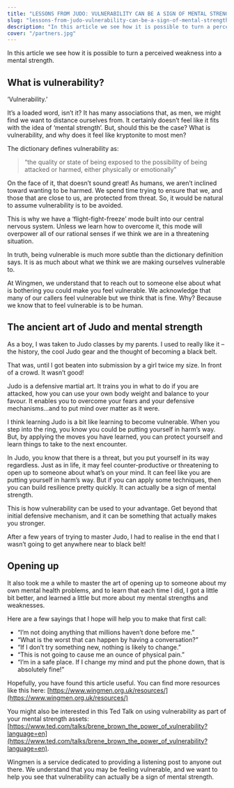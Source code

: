 ```yaml
---
title: "LESSONS FROM JUDO: VULNERABILITY CAN BE A SIGN OF MENTAL STRENGTH"
slug: "lessons-from-judo-vulnerability-can-be-a-sign-of-mental-strength"
description: "In this article we see how it is possible to turn a perceived weakness into a mental strength."
cover: "/partners.jpg"
---
```


In this article we see how it is possible to turn a perceived weakness into a mental strength.

## What is vulnerability?

‘Vulnerability.’

It’s a loaded word, isn’t it? It has many associations that, as men, we might find we want to distance ourselves from. It certainly doesn’t feel like it fits with the idea of ‘mental strength’. But, should this be the case? What is vulnerability, and why does it feel like kryptonite to most men?

The dictionary defines vulnerability as:

> “the quality or state of being exposed to the possibility of being attacked or harmed, either physically or emotionally”

On the face of it, that doesn’t sound great! As humans, we aren’t inclined toward wanting to be harmed. We spend time trying to ensure that we, and those that are close to us, are protected from threat. So, it would be natural to assume vulnerability is to be avoided.

This is why we have a ‘flight-fight-freeze’ mode built into our central nervous system. Unless we learn how to overcome it, this mode will overpower all of our rational senses if we think we are in a threatening situation.

In truth, being vulnerable is much more subtle than the dictionary definition says. It is as much about what we think we are making ourselves vulnerable to.

At Wingmen, we understand that to reach out to someone else about what is bothering you could make you feel vulnerable. We acknowledge that many of our callers feel vulnerable but we think that is fine. Why? Because we know that to feel vulnerable is to be human.

## The ancient art of Judo and mental strength

As a boy, I was taken to Judo classes by my parents. I used to really like it – the history, the cool Judo gear and the thought of becoming a black belt.

That was, until I got beaten into submission by a girl twice my size. In front of a crowd. It wasn’t good!

Judo is a defensive martial art. It trains you in what to do if you are attacked, how you can use your own body weight and balance to your favour. It enables you to overcome your fears and your defensive mechanisms…and to put mind over matter as it were.

I think learning Judo is a bit like learning to become vulnerable. When you step into the ring, you know you could be putting yourself in harm’s way. But, by applying the moves you have learned, you can protect yourself and learn things to take to the next encounter.

In Judo, you know that there is a threat, but you put yourself in its way regardless. Just as in life, it may feel counter-productive or threatening to open up to someone about what’s on your mind. It can feel like you are putting yourself in harm’s way. But if you can apply some techniques, then you can build resilience pretty quickly. It can actually be a sign of mental strength.

This is how vulnerability can be used to your advantage. Get beyond that initial defensive mechanism, and it can be something that actually makes you stronger.

After a few years of trying to master Judo, I had to realise in the end that I wasn’t going to get anywhere near to black belt!

## Opening up

It also took me a while to master the art of opening up to someone about my own mental health problems, and to learn that each time I did, I got a little bit better, and learned a little but more about my mental strengths and weaknesses.

Here are a few sayings that I hope will help you to make that first call:

- “I’m not doing anything that millions haven’t done before me.”
- “What is the worst that can happen by having a conversation?”
- “If I don’t try something new, nothing is likely to change.”
- “This is not going to cause me an ounce of physical pain.”
- “I’m in a safe place. If I change my mind and put the phone down, that is absolutely fine!”

Hopefully, you have found this article useful. You can find more resources like this here: [https://www.wingmen.org.uk/resources/](https://www.wingmen.org.uk/resources/)

You might also be interested in this Ted Talk on using vulnerability as part of your mental strength assets: [https://www.ted.com/talks/brene_brown_the_power_of_vulnerability?language=en](https://www.ted.com/talks/brene_brown_the_power_of_vulnerability?language=en).

Wingmen is a service dedicated to providing a listening post to anyone out there. We understand that you may be feeling vulnerable, and we want to help you see that vulnerability can actually be a sign of mental strength.
